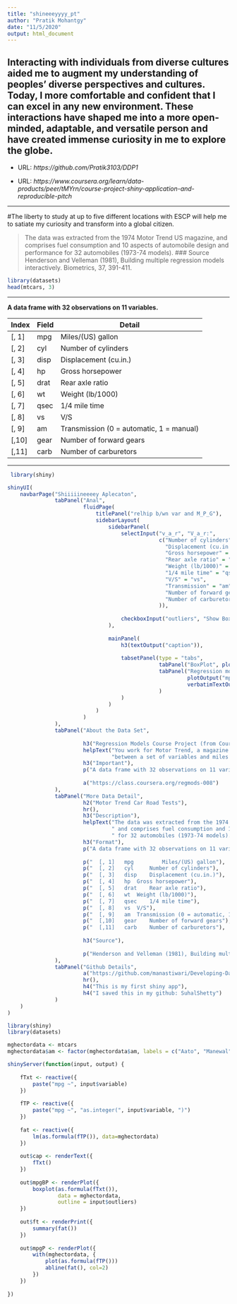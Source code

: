 ---
title: "shineeeyyyy_pt"
author: "Pratik Mohantgy"
date: "11/5/2020"
output: html_document
---


## Interacting with individuals from diverse cultures aided me to augment my understanding of peoples' diverse perspectives and cultures. Today, I more comfortable and confident that I can excel in any new environment. These interactions have shaped me into a more open-minded, adaptable, and versatile person and have created immense curiosity in me to explore the globe.   

- URL: *https://github.com/Pratik3103/DDP1*

- URL: *https://www.coursera.org/learn/data-products/peer/tMYrn/course-project-shiny-application-and-reproducible-pitch*

---

#The liberty to study at up to five different locations with ESCP will help me to satiate my curiosity and transform into a global citizen.

> The data was extracted from the 1974 Motor Trend US magazine, and comprises fuel consumption and 10 aspects of automobile design and performance for 32 automobiles (1973-74 models).
### Source
> Henderson and Velleman (1981), Building multiple regression models interactively. Biometrics, 37, 391-411.
```{r}
library(datasets)
head(mtcars, 3)
```
---

**A data frame with 32 observations on 11 variables.**

| Index | Field | Detail |
------- | ----- | ------ |
| [, 1] | mpg | Miles/(US) gallon |
| [, 2]  | cyl | Number of cylinders |
| [, 3]	| disp | Displacement (cu.in.) |
| [, 4]	| hp | Gross horsepower |
| [, 5]	| drat | Rear axle ratio |
| [, 6]	| wt | Weight (lb/1000) |
| [, 7]	| qsec | 1/4 mile time |
| [, 8]	| vs | V/S |
| [, 9]	| am | Transmission (0 = automatic, 1 = manual) |
| [,10]	| gear | Number of forward gears |
| [,11]	| carb | Number of carburetors |

---

```r
 library(shiny)

shinyUI(
    navbarPage("Shiiiiineeeey Aplecaton",
               tabPanel("Anal",
                        fluidPage(
                            titlePanel("relhip b/wn var and M_P_G"),
                            sidebarLayout(
                                sidebarPanel(
                                    selectInput("v_a_r", "V_a_r:",
                                                c("Number of cylinders" = "cyl",
                                                  "Displacement (cu.in.)" = "disp",
                                                  "Gross horsepower" = "hp",
                                                  "Rear axle ratio" = "drat",
                                                  "Weight (lb/1000)" = "wt",
                                                  "1/4 mile time" = "qsec",
                                                  "V/S" = "vs",
                                                  "Transmission" = "am",
                                                  "Number of forward gears" = "gear",
                                                  "Number of carburetors" = "carb"
                                                )),
                                    
                                    checkboxInput("outliers", "Show BoxPlot's outliers", FALSE)
                                ),
                                
                                mainPanel(
                                    h3(textOutput("caption")),
                                    
                                    tabsetPanel(type = "tabs", 
                                                tabPanel("BoxPlot", plotOutput("mpgBoxPlot")),
                                                tabPanel("Regression model", 
                                                         plotOutput("mpgPlot"),
                                                         verbatimTextOutput("fit")
                                                )
                                    )
                                )
                            )
                        )
               ),
               tabPanel("About the Data Set",
                        
                        h3("Regression Models Course Project (from Coursera)"),
                        helpText("You work for Motor Trend, a magazine about the automobile industry Looking at a data set of a collection of cars, they are interested in exploring the relationship",
                                 "between a set of variables and miles per gallon (MPG) (outcome). They are particularly interested in the following two questions: Is an automatic or manual transmission better for MPG. Quantify the MPG difference between automatic and manual transmissions"),
                        h3("Important"),
                        p("A data frame with 32 observations on 11 variables."),
                        
                        a("https://class.coursera.org/regmods-008")
               ),
               tabPanel("More Data Detail",
                        h2("Motor Trend Car Road Tests"),
                        hr(),
                        h3("Description"),
                        helpText("The data was extracted from the 1974 Motor Trend US magazine,",
                                 " and comprises fuel consumption and 10 aspects of automobile design and performance",
                                 " for 32 automobiles (1973-74 models)."),
                        h3("Format"),
                        p("A data frame with 32 observations on 11 variables."),
                        
                        p("  [, 1]   mpg         Miles/(US) gallon"),
                        p("  [, 2]	 cyl	 Number of cylinders"),
                        p("  [, 3]	 disp	 Displacement (cu.in.)"),
                        p("  [, 4]	 hp	 Gross horsepower"),
                        p("  [, 5]	 drat	 Rear axle ratio"),
                        p("  [, 6]	 wt	 Weight (lb/1000)"),
                        p("  [, 7]	 qsec	 1/4 mile time"),
                        p("  [, 8]	 vs	 V/S"),
                        p("  [, 9]	 am	 Transmission (0 = automatic, 1 = manual)"),
                        p("  [,10]	 gear	 Number of forward gears"),
                        p("  [,11]	 carb	 Number of carburetors"),
                        
                        h3("Source"),
                        
                        p("Henderson and Velleman (1981), Building multiple regression models interactively. Biometrics, 37, 391-411.")
               ),
               tabPanel("Github Details",
                        a("https://github.com/manastiwari/Developing-Data-Products-Week-4-Course-Project"),
                        hr(),
                        h4("This is my first shiny app"),
                        h4("I saved this in my github: SuhalShetty")
               )
    )
)
```
```r
library(shiny)
library(datasets)

mghectordata <- mtcars
mghectordata$am <- factor(mghectordata$am, labels = c("Aato", "Manewal"))

shinyServer(function(input, output) {
    
    fTxt <- reactive({
        paste("mpg ~", input$variable)
    })
    
    fTP <- reactive({
        paste("mpg ~", "as.integer(", input$variable, ")")
    })
    
    fat <- reactive({
        lm(as.formula(fTP()), data=mghectordata)
    })
    
    out$cap <- renderText({
        fTxt()
    })
    
    out$mpgBP <- renderPlot({
        boxplot(as.formula(fTxt()), 
                data = mghectordata,
                outline = input$outliers)
    })
    
    out$ft <- renderPrint({
        summary(fat())
    })
    
    out$mpgP <- renderPlot({
        with(mghectordata, {
            plot(as.formula(fTP()))
            abline(fat(), col=2)
        })
    })
    
})
```
